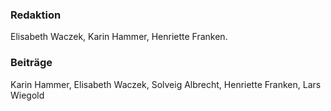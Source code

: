 ### Redaktion

Elisabeth Waczek, Karin Hammer, Henriette Franken.

### Beiträge

Karin Hammer, Elisabeth Waczek, Solveig Albrecht, Henriette Franken, Lars Wiegold
